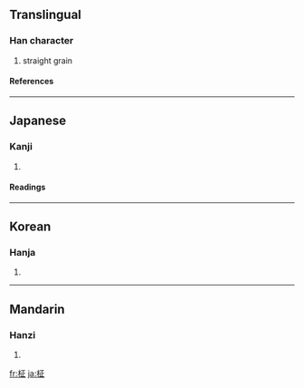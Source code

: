 {{see|柩}}

==Translingual==
===Han character===
{{Han char|rn=75|rad=木|as=05|sn=9|four=|canj=木一卜一 (DMYM)}}
# straight grain
====References====
{{Han ref|kx=0521.121|dkj=14675|hdz=21176.110|uh=67FE|ud=26622}}

----
==Japanese==
===Kanji===
{{ja-kanji|grade=|rs=木05}}
# {{defn|Japanese}} 
====Readings====
{{ja-readings|on=[[きゅう]] (kyū)|kun=[[まさ]] (masa)}}

----
==Korean==
===Hanja===
{{ko-hanja|hangeul=[[구]], [[정]]|eumhun=|rv=gu, jeong|mr=ku, chŏng|y=kwu, ceng}}
# {{defn|Korean}}

----
==Mandarin==
===Hanzi===
{{cmn-hanzi|pin=[[cè]] ([[ce4]]), [[jiù]] ([[jiu4]]), [[shà]] ([[sha4]]), [[shān]] ([[shan1]])|wg=ts'e<sup>4</sup>, chiu<sup>4</sup>, sha<sup>4</sup>, shan<sup>1</sup>}}
# {{defn|Mandarin}}

[[fr:柾]]
[[ja:柾]]